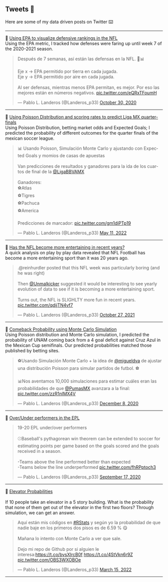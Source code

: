 ## Tweets 📱

Here are some of my data driven posts on Twitter ⌨️

<hr> 

🔷 [Using EPA to visualize defensive rankings in the NFL](https://github.com/pablolopez2733/NBA-Forecast/blob/main/reports/Tesis_PabloLopezLanderos.pdf) 
<br> 
Using the EPA metric, I tracked how defenses were faring up until week 7 of the 2020-2021 season.

<blockquote class="twitter-tweet"><p lang="es" dir="ltr">Después de 7 semanas, así están las defensas en la NFL. 🏈📊<br><br>Eje x -&gt; EPA permitido por tierra en cada jugada.<br>Eje y -&gt; EPA permitido por aire en cada jugada.<br><br>Al ser defensas, mientras menos EPA permitan, es mejor. Por eso las mejores están en números negativos. <a href="https://t.co/eQRxTFoumH">pic.twitter.com/eQRxTFoumH</a></p>&mdash; Pablo L. Landeros (@Landeros_p33) <a href="https://twitter.com/Landeros_p33/status/1322211948084252673?ref_src=twsrc%5Etfw">October 30, 2020</a></blockquote> <script async src="https://platform.twitter.com/widgets.js" charset="utf-8"></script> 
<hr> 
🔷 [Using Poisson Distribution and scoring rates to predict Liga MX quarter-finals](https://github.com/pablolopez2733/NBA-Forecast/blob/main/reports/Tesis_PabloLopezLanderos.pdf) 
<br> 
Using Poisson Distribution, betting market odds and Expected Goals; I predicted the probability of different outcomes for the quarter finals of the mexican soccer league. 

<blockquote class="twitter-tweet"><p lang="es" dir="ltr">📊 Usando Poisson, Simulación Monte Carlo y ajustando con Expected Goals y momios de casas de apuestas<br><br>Van predicciones de resultados y ganadores para la ida de los cuartos de final de la <a href="https://twitter.com/LigaBBVAMX?ref_src=twsrc%5Etfw">@LigaBBVAMX</a> <br><br>Ganadores:<br>⚽️Atlas<br>⚽️Tigres<br>⚽️Pachuca<br>⚽️America<br><br>Predicciones de marcador: <a href="https://t.co/gm1diPTp19">pic.twitter.com/gm1diPTp19</a></p>&mdash; Pablo L. Landeros (@Landeros_p33) <a href="https://twitter.com/Landeros_p33/status/1524519416477663234?ref_src=twsrc%5Etfw">May 11, 2022</a></blockquote> <script async src="https://platform.twitter.com/widgets.js" charset="utf-8"></script> 
<hr> 

🔷 [Has the NFL become more entertaining in recent years?](https://github.com/pablolopez2733/NBA-Forecast/blob/main/reports/Tesis_PabloLopezLanderos.pdf) <br> 
A quick analysis on play by play data revealed that NFL Football has become a more entertaining sport than it was 20 years ago.

<blockquote class="twitter-tweet"><p lang="en" dir="ltr">.@reinhurdler posted that this NFL week was particularly boring (and he was right) <br><br>Then <a href="https://twitter.com/Unmalkicker?ref_src=twsrc%5Etfw">@Unmalkicker</a> suggested it would be interesting to see yearly evolution of data to see if it is becoming a more entertaining sport. <br><br>Turns out, the NFL is SLIGHLTY more fun in recent years. <a href="https://t.co/qdijTN4vf7">pic.twitter.com/qdijTN4vf7</a></p>&mdash; Pablo L. Landeros (@Landeros_p33) <a href="https://twitter.com/Landeros_p33/status/1453475387858685954?ref_src=twsrc%5Etfw">October 27, 2021</a></blockquote> <script async src="https://platform.twitter.com/widgets.js" charset="utf-8"></script> 
<hr> 

🔷 [Comeback Probability using Monte Carlo Simulation](https://github.com/pablolopez2733/NBA-Forecast/blob/main/reports/Tesis_PabloLopezLanderos.pdf) <br> 
Using Poisson distribution and Monte Carlo simulation, I predicted the probability of UNAM coming back from a 4 goal deficit against Cruz Azul in the Mexican Cup semifinals. Our predicted probabilities matched those published by betting sites.

<blockquote class="twitter-tweet"><p lang="es" dir="ltr">⚽️Usando Simulación Monte Carlo + la idea de <a href="https://twitter.com/migueldva?ref_src=twsrc%5Etfw">@migueldva</a> de ajustar una distribución Poisson para simular partidos de futbol. ⚽️<br><br>📊Nos aventamos 10,000 simulaciones para estimar cuáles eran las probabilidades de que <a href="https://twitter.com/PumasMX?ref_src=twsrc%5Etfw">@PumasMX</a> avanzara a la final: <a href="https://t.co/zzR1nIMX4V">pic.twitter.com/zzR1nIMX4V</a></p>&mdash; Pablo L. Landeros (@Landeros_p33) <a href="https://twitter.com/Landeros_p33/status/1336383488531046405?ref_src=twsrc%5Etfw">December 8, 2020</a></blockquote> <script async src="https://platform.twitter.com/widgets.js" charset="utf-8"></script> 
<hr> 

🔷 [Over/Under performers in the EPL](https://github.com/pablolopez2733/NBA-Forecast/blob/main/reports/Tesis_PabloLopezLanderos.pdf) <br> 
<blockquote class="twitter-tweet"><p lang="en" dir="ltr">19-20 EPL under/over performers<br><br>⚾️Baseball&#39;s pythagorean win theorem can be extended to soccer for estimating points per game based on the goals scored and the goals received in a season. <br><br>-Teams above the line performed better than expected<br>-Teams below the line underperformed <a href="https://t.co/fhRPptoch3">pic.twitter.com/fhRPptoch3</a></p>&mdash; Pablo L. Landeros (@Landeros_p33) <a href="https://twitter.com/Landeros_p33/status/1306623919479291914?ref_src=twsrc%5Etfw">September 17, 2020</a></blockquote> <script async src="https://platform.twitter.com/widgets.js" charset="utf-8"></script> 
<hr> 

🔷 [Elevator Probabilities](https://github.com/pablolopez2733/NBA-Forecast/blob/main/reports/Tesis_PabloLopezLanderos.pdf)
<br>    
If 10 people take an elevator in a 5 story building. What is the probability that none of them get out of the elevator in the first two floors? Through simulation, we can get an answer.

<blockquote class="twitter-tweet"><p lang="es" dir="ltr">Aquí están mis códigos en <a href="https://twitter.com/hashtag/RStats?src=hash&amp;ref_src=twsrc%5Etfw">#RStats</a> y según yo la probabilidad de que nadie baje en los primeros dos pisos es de 6.59 % 😋<br><br>Mañana lo intento con Monte Carlo a ver que sale.<br><br>Dejo mi repo de Github por si alguien le interesa:<a href="https://t.co/bvsXIrcB0f">https://t.co/bvsXIrcB0f</a> <a href="https://t.co/4StVkn6r9Z">https://t.co/4StVkn6r9Z</a> <a href="https://t.co/OBS3WXOBOe">pic.twitter.com/OBS3WXOBOe</a></p>&mdash; Pablo L. Landeros (@Landeros_p33) <a href="https://twitter.com/Landeros_p33/status/1503728975323045890?ref_src=twsrc%5Etfw">March 15, 2022</a></blockquote> <script async src="https://platform.twitter.com/widgets.js" charset="utf-8"></script> 
<hr> 
